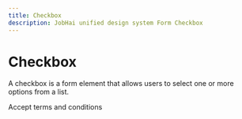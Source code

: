 ```yaml
---
title: Checkbox
description: JobHai unified design system Form Checkbox
---
```


# Checkbox

A checkbox is a form element that allows users to select one or more options from a list.

<div className='flex  justify-center items-center h-[200px] w-full border gap-4 border-gray-200 rounded-md mt-3'>
   <div className="flex items-center gap-3">
        <Checkbox id="terms" />
        <Label htmlFor="terms">Accept terms and conditions</Label>
      </div>
</div>